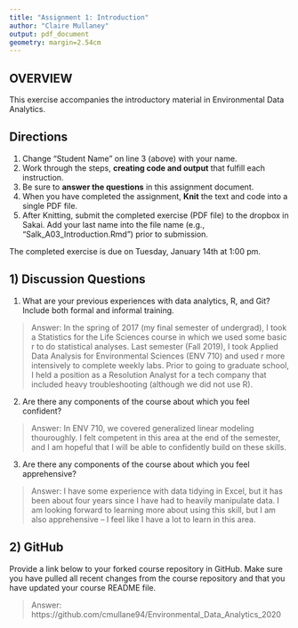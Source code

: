 ```yaml
---
title: "Assignment 1: Introduction"
author: "Claire Mullaney"
output: pdf_document
geometry: margin=2.54cm
---
```


## OVERVIEW

This exercise accompanies the introductory material in Environmental Data Analytics. 

## Directions
1. Change "Student Name" on line 3 (above) with your name.
3. Work through the steps, **creating code and output** that fulfill each instruction.
4. Be sure to **answer the questions** in this assignment document.
6. When you have completed the assignment, **Knit** the text and code into a single PDF file.
8. After Knitting, submit the completed exercise (PDF file) to the dropbox in Sakai. Add your last name into the file name (e.g., "Salk_A03_Introduction.Rmd") prior to submission.

The completed exercise is due on Tuesday, January 14th at 1:00 pm.

## 1) Discussion Questions

1. What are your previous experiences with data analytics, R, and Git? Include both formal and informal training.

> Answer: In the spring of 2017 (my final semester of undergrad), I took a Statistics for the Life Sciences course in which we used some basic r to do statistical analyses. Last semester (Fall 2019), I took Applied Data Analysis for Environmental Sciences (ENV 710) and used r more intensively to complete weekly labs. Prior to going to graduate school, I held a position as a Resolution Analyst for a tech company that included heavy troubleshooting (although we did not use R).

2. Are there any components of the course about which you feel confident?

> Answer: In ENV 710, we covered generalized linear modeling thouroughly. I felt competent in this area at the end of the semester, and I am hopeful that I will be able to confidently build on these skills.

3. Are there any components of the course about which you feel apprehensive?

> Answer: I have some experience with data tidying in Excel, but it has been about four years since I have had to heavily manipulate data. I am looking forward to learning more about using this skill, but I am also apprehensive -- I feel like I have a lot to learn in this area.


## 2) GitHub

Provide a link below to your forked course repository in GitHub. Make sure you have pulled all recent changes from the course repository  and that you have updated your course README file. 

> Answer: https://github.com/cmullane94/Environmental_Data_Analytics_2020


